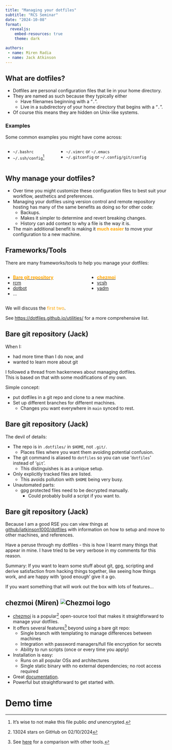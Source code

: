 ```yaml
---
title: "Managing your dotfiles"
subtitle: "RCS Seminar"
date: "2024-10-08"
format:
  revealjs:
    embed-resources: true
    theme: dark

authors:
 - name: Miren Radia
 - name: Jack Atkinson
---
```

## What are dotfiles? {.smaller}

* Dotfiles are personal configuration files that lie in your home directory.
* They are named as such because they typically either
  * Have filenames beginning with a "`.`".
  * Live in a subdirectory of your home directory that begins with a "`.`".
* Of course this means they are hidden on Unix-like systems.

### Examples {.smaller}

Some common examples you might have come across:

:::: {.columns}

::: {.column width="30%"}
* `~/.bashrc`
* `~/.ssh/config`[^*]
:::

::: {.column width="70%"}
* `~/.vimrc` or `~/.emacs`
* `~/.gitconfig` or `~/.config/git/config`
:::

::::

[^*]: It's wise to not make this file public _and_ unencrypted.

## Why manage your dotfiles? {.smaller}

* Over time you might customize these configuration files to best suit your
workflow, aesthetics and preferences.
* Managing your dotfiles using version control and remote repository hosting
has many of the same benefits as doing so for other code:
  * Backups.
  * Makes it simpler to determine and revert breaking changes.
  * History can add context to why a file is the way it is.
* The main additional benefit is making it [**much
  easier**]{style="color:orange;"} to move your configuration to a new machine.

## Frameworks/Tools {.smaller}

There are many frameworks/tools to help you manage your dotfiles:

:::: {.columns}

::: {.column width="50%"}
* [[**Bare git repository**]{style="color:orange;"}](https://www.atlassian.com/git/tutorials/dotfiles)
* [rcm](https://github.com/thoughtbot/rcm)
* [dotbot](https://github.com/anishathalye/dotbot)
* ...
:::

::: {.column width="50%"}
* [[**chezmoi**]{style="color:orange;"}](https://www.chezmoi.io/)
* [vcsh](https://github.com/RichiH/vcsh)
* [yadm](https://yadm.io/)
:::

::::

We will discuss the [first two]{style="color:orange;"}.

See
[https://dotfiles.github.io/utilities/](https://dotfiles.github.io/utilities/)
for a more comprehensive list.

## Bare git repository (Jack) {.smaller}

When I:

* had more time than I do now, and
* wanted to learn more about git

I followed a thread from hackernews about managing dotfiles.\
This is based on that with some modifications of my own.

Simple concept:

* put dotfiles in a git repo and clone to a new machine.
* Set up different branches for different machines.
  * Changes you want everywhere in `main` synced to rest.

## Bare git repository (Jack) {.smaller}

The devil of details:

* The repo is in `.dotfiles/` in `$HOME`, not `.git/`.
  * Places files where you want them avoiding potential confusion.
* The git command is aliased to `dotfiles` so you can use '`dotfiles`' instead of '`git`'.
  * This distinguishes is as a unique setup.
* Only explicitly tracked files are listed.
  * This avoids pollution with `$HOME` being very busy.

* Unautomated parts:
  * gpg protected files need to be decrypted manually.
    * Could probably build a script if you want to.


## Bare git repository (Jack) {.smaller}

Because I am a good RSE you can view things at
[github/jatkinson1000/dotfiles](https://github.com/jatkinson1000/dotfiles)
with information on how to setup and move to other machines, and references.

Have a peruse through my dotfiles - this is how I learnt many things that appear
in mine. I have tried to be very verbose in my comments for this reason.

Summary: If you want to learn some stuff about git, gpg, scripting and
derive satisfaction from hacking things together, like seeing how things work,
and are happy with 'good enough' give it a go.

If you want something that will work out the box with lots of features...




## chezmoi (Miren) ![Chezmoi logo](https://www.chezmoi.io/logo.svg) {.smaller}

* [chezmoi](https://www.chezmoi.io/) is a popular[^s] open-source tool that
makes it straightforward to manage your dotfiles.
* It offers several features[^c] beyond using a bare git repo:
  * Single branch with templating to manage differences between
  machines
  * Integration with password managers/full file encryption for secrets
  * Ability to run scripts (once or every time you apply)
* Installation is easy:
  * Runs on all popular OSs and architectures
  * Single static binary with no external
  dependencies; no root access required
* Great [documentation](https://www.chezmoi.io/user-guide/command-overview/).
* Powerful but straightforward to get started with.

[^s]: 13024 stars on GitHub on 02/10/2024
[^c]: See [here](https://www.chezmoi.io/comparison-table/) for a comparison with
other tools.

# Demo time
